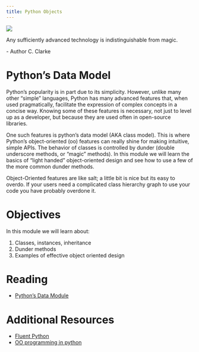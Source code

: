 ```yaml
---
title: Python Objects
---
```

![](../../images/cyber_punk_streets.png)

:::{.callout-note appearance="minimal"}
Any sufficiently advanced technology is indistinguishable from magic.

\- Author C. Clarke
:::

# Python's Data Model

Python's popularity is in part due to its simplicity. However, unlike many other "simple" languages,
Python has many advanced features that, when used pragmatically, facilitate the expression of complex
concepts in a concise way. Knowing some of these features is necessary, not just to level up as a developer,
but because they are used often in open-source libraries.

One such features is python's data model (AKA class model). This is where Python's object-oriented (oo) features
can really shine for making intuitive, simple APIs. The behavior of classes is controlled by dunder
(double underscore methods, or "magic" methods). In this module we will learn the basics of "light handed" 
object-oriented design and see how to use a few of the more common dunder methods.

:::{.callout-warning}
Object-Oriented features are like salt; a little bit is nice but its easy to overdo. If your users need 
a complicated class hierarchy graph to use your code you have probably overdone it.
:::

# Objectives

In this module we will learn about:

1. Classes, instances, inheritance
2. Dunder methods
3. Examples of effective object oriented design


# Reading

 - [Python's Data Module](https://davidbpython.com/advanced_python/slides/handout-61-3.html)

# Additional Resources

 - [Fluent Python](https://www.oreilly.com/library/view/fluent-python-2nd/9781492056348/)
 - [OO programming in python](https://realpython.com/python3-object-oriented-programming/)
